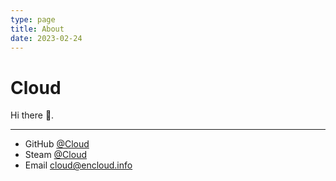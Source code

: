 ```yaml
---
type: page
title: About
date: 2023-02-24
---
```


# Cloud

Hi there 👋.

---

- GitHub [@Cloud](https://github.com/GitHubCloud)
- Steam [@Cloud](https://steamcommunity.com/id/CloudDotA)
- Email cloud@encloud.info

